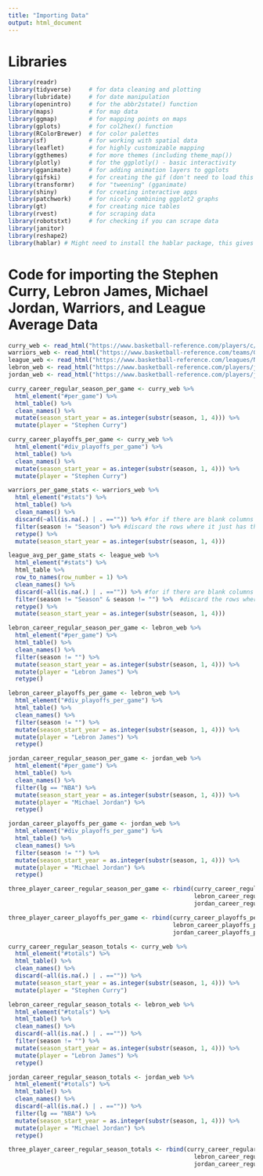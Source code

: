 ```yaml
---
title: "Importing Data"
output: html_document
---
```


# Libraries

```r
library(readr)
library(tidyverse)     # for data cleaning and plotting
library(lubridate)     # for date manipulation
library(openintro)     # for the abbr2state() function
library(maps)          # for map data
library(ggmap)         # for mapping points on maps
library(gplots)        # for col2hex() function
library(RColorBrewer)  # for color palettes
library(sf)            # for working with spatial data
library(leaflet)       # for highly customizable mapping
library(ggthemes)      # for more themes (including theme_map())
library(plotly)        # for the ggplotly() - basic interactivity
library(gganimate)     # for adding animation layers to ggplots
library(gifski)        # for creating the gif (don't need to load this library every time,but need it installed)
library(transformr)    # for "tweening" (gganimate)
library(shiny)         # for creating interactive apps
library(patchwork)     # for nicely combining ggplot2 graphs  
library(gt)            # for creating nice tables
library(rvest)         # for scraping data
library(robotstxt)     # for checking if you can scrape data
library(janitor)
library(reshape2)
library(hablar) # Might need to install the hablar package, this gives you the retype function.
```

# Code for importing the Stephen Curry, Lebron James, Michael Jordan, Warriors, and League Average Data

```r
curry_web <- read_html("https://www.basketball-reference.com/players/c/curryst01.html")
warriors_web <- read_html("https://www.basketball-reference.com/teams/GSW/stats_per_game_totals.html")
league_web <- read_html("https://www.basketball-reference.com/leagues/NBA_stats_per_game.html")
lebron_web <- read_html("https://www.basketball-reference.com/players/j/jamesle01.html")
jordan_web <- read_html("https://www.basketball-reference.com/players/j/jordami01.html")

curry_career_regular_season_per_game <- curry_web %>% 
  html_element("#per_game") %>% 
  html_table() %>% 
  clean_names() %>% 
  mutate(season_start_year = as.integer(substr(season, 1, 4))) %>%
  mutate(player = "Stephen Curry")

curry_career_playoffs_per_game <- curry_web %>% 
  html_element("#div_playoffs_per_game") %>% 
  html_table() %>% 
  clean_names() %>% 
  mutate(season_start_year = as.integer(substr(season, 1, 4))) %>% 
  mutate(player = "Stephen Curry")

warriors_per_game_stats <- warriors_web %>% 
  html_element("#stats") %>% 
  html_table() %>% 
  clean_names() %>% 
  discard(~all(is.na(.) | . =="")) %>% #for if there are blank columns
  filter(season != "Season") %>% #discard the rows where it just has the names
  retype() %>% 
  mutate(season_start_year = as.integer(substr(season, 1, 4)))

league_avg_per_game_stats <- league_web %>% 
  html_element("#stats") %>% 
  html_table %>% 
  row_to_names(row_number = 1) %>%  
  clean_names() %>% 
  discard(~all(is.na(.) | . =="")) %>% #for if there are blank columns
  filter(season != "Season" & season != "") %>%  #discard the rows where it just has the names
  retype() %>% 
  mutate(season_start_year = as.integer(substr(season, 1, 4)))

lebron_career_regular_season_per_game <- lebron_web %>% 
  html_element("#per_game") %>% 
  html_table() %>% 
  clean_names() %>% 
  filter(season != "") %>% 
  mutate(season_start_year = as.integer(substr(season, 1, 4))) %>%
  mutate(player = "Lebron James") %>% 
  retype()

lebron_career_playoffs_per_game <- lebron_web %>% 
  html_element("#div_playoffs_per_game") %>% 
  html_table() %>% 
  clean_names() %>% 
  filter(season != "") %>% 
  mutate(season_start_year = as.integer(substr(season, 1, 4))) %>% 
  mutate(player = "Lebron James") %>% 
  retype()

jordan_career_regular_season_per_game <- jordan_web %>% 
  html_element("#per_game") %>% 
  html_table() %>% 
  clean_names() %>%
  filter(lg == "NBA") %>% 
  mutate(season_start_year = as.integer(substr(season, 1, 4))) %>%
  mutate(player = "Michael Jordan") %>% 
  retype()

jordan_career_playoffs_per_game <- jordan_web %>% 
  html_element("#div_playoffs_per_game") %>% 
  html_table() %>% 
  clean_names() %>% 
  filter(season != "") %>% 
  mutate(season_start_year = as.integer(substr(season, 1, 4))) %>% 
  mutate(player = "Michael Jordan") %>% 
  retype()

three_player_career_regular_season_per_game <- rbind(curry_career_regular_season_per_game,
                                                     lebron_career_regular_season_per_game,
                                                     jordan_career_regular_season_per_game)

three_player_career_playoffs_per_game <- rbind(curry_career_playoffs_per_game,
                                               lebron_career_playoffs_per_game,
                                               jordan_career_playoffs_per_game)

curry_career_regular_season_totals <- curry_web %>% 
  html_element("#totals") %>% 
  html_table() %>% 
  clean_names() %>% 
  discard(~all(is.na(.) | . =="")) %>%
  mutate(season_start_year = as.integer(substr(season, 1, 4))) %>%
  mutate(player = "Stephen Curry")

lebron_career_regular_season_totals <- lebron_web %>% 
  html_element("#totals") %>% 
  html_table() %>% 
  clean_names() %>% 
  discard(~all(is.na(.) | . =="")) %>%
  filter(season != "") %>% 
  mutate(season_start_year = as.integer(substr(season, 1, 4))) %>%
  mutate(player = "Lebron James") %>% 
  retype()

jordan_career_regular_season_totals <- jordan_web %>% 
  html_element("#totals") %>% 
  html_table() %>% 
  clean_names() %>%
  discard(~all(is.na(.) | . =="")) %>%
  filter(lg == "NBA") %>% 
  mutate(season_start_year = as.integer(substr(season, 1, 4))) %>%
  mutate(player = "Michael Jordan") %>% 
  retype()

three_player_career_regular_season_totals <- rbind(curry_career_regular_season_totals,
                                                     lebron_career_regular_season_totals,
                                                     jordan_career_regular_season_totals)
```

